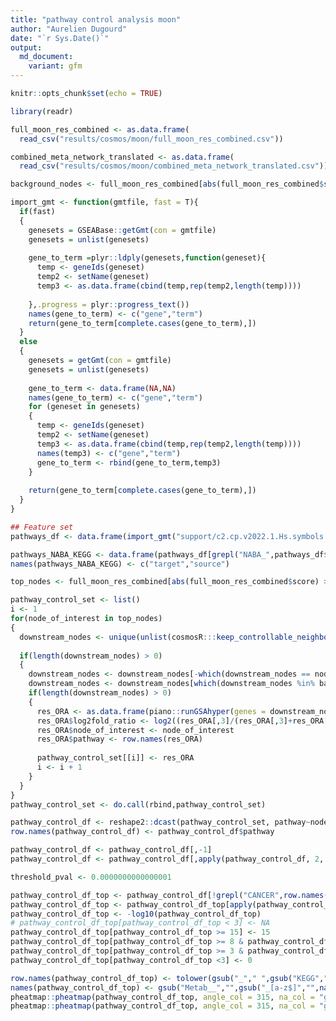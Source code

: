 ```yaml
---
title: "pathway control analysis moon"
author: "Aurelien Dugourd"
date: "`r Sys.Date()`"
output:
  md_document:
    variant: gfm
---
```


```r
knitr::opts_chunk$set(echo = TRUE)
```

```r
library(readr)

```

```r
full_moon_res_combined <- as.data.frame(
  read_csv("results/cosmos/moon/full_moon_res_combined.csv"))

combined_meta_network_translated <- as.data.frame(
  read_csv("results/cosmos/moon/combined_meta_network_translated.csv"))

background_nodes <- full_moon_res_combined[abs(full_moon_res_combined$score) > 1,"source"]
```

```r
import_gmt <- function(gmtfile, fast = T){
  if(fast)
  {
    genesets = GSEABase::getGmt(con = gmtfile)
    genesets = unlist(genesets)
    
    gene_to_term =plyr::ldply(genesets,function(geneset){
      temp <- geneIds(geneset)
      temp2 <- setName(geneset)
      temp3 <- as.data.frame(cbind(temp,rep(temp2,length(temp))))
      
    },.progress = plyr::progress_text())
    names(gene_to_term) <- c("gene","term")
    return(gene_to_term[complete.cases(gene_to_term),])
  }
  else
  {
    genesets = getGmt(con = gmtfile)
    genesets = unlist(genesets)
    
    gene_to_term <- data.frame(NA,NA)
    names(gene_to_term) <- c("gene","term")
    for (geneset in genesets)
    {
      temp <- geneIds(geneset)
      temp2 <- setName(geneset)
      temp3 <- as.data.frame(cbind(temp,rep(temp2,length(temp))))
      names(temp3) <- c("gene","term")
      gene_to_term <- rbind(gene_to_term,temp3)
    }
    
    return(gene_to_term[complete.cases(gene_to_term),])
  }
}

## Feature set
pathways_df <- data.frame(import_gmt("support/c2.cp.v2022.1.Hs.symbols.gmt"))

pathways_NABA_KEGG <- data.frame(pathways_df[grepl("NABA_",pathways_df$term) |  grepl("KEGG_",pathways_df$term),])
names(pathways_NABA_KEGG) <- c("target","source")
```

```r
top_nodes <- full_moon_res_combined[abs(full_moon_res_combined$score) > 2,"source"]

pathway_control_set <- list()
i <- 1
for(node_of_interest in top_nodes)
{
  downstream_nodes <- unique(unlist(cosmosR:::keep_controllable_neighbours(combined_meta_network_translated, n_steps = 2, input_nodes = node_of_interest)[,c(1,2)]))
  
  if(length(downstream_nodes) > 0)
  {
    downstream_nodes <- downstream_nodes[-which(downstream_nodes == node_of_interest)]
    downstream_nodes <- downstream_nodes[which(downstream_nodes %in% background_nodes)]
    if(length(downstream_nodes) > 0)
    {
      res_ORA <- as.data.frame(piano::runGSAhyper(genes = downstream_nodes, universe = background_nodes, gsc = piano::loadGSC(pathways_NABA_KEGG))$resTab)
      res_ORA$log2fold_ratio <- log2((res_ORA[,3]/(res_ORA[,3]+res_ORA[,4])) / (res_ORA[,5]/(res_ORA[,5]+res_ORA[,6])))
      res_ORA$node_of_interest <- node_of_interest
      res_ORA$pathway <- row.names(res_ORA)
  
      pathway_control_set[[i]] <- res_ORA 
      i <- i + 1
    }
  } 
}
pathway_control_set <- do.call(rbind,pathway_control_set)
```

```r
pathway_control_df <- reshape2::dcast(pathway_control_set, pathway~node_of_interest, value.var = "p-value")
row.names(pathway_control_df) <- pathway_control_df$pathway

pathway_control_df <- pathway_control_df[,-1]
pathway_control_df <- pathway_control_df[,apply(pathway_control_df, 2, function(x){min(x) < 0.1})]


```

```r
threshold_pval <- 0.0000000000000001

pathway_control_df_top <- pathway_control_df[!grepl("CANCER",row.names(pathway_control_df)),]
pathway_control_df_top <- pathway_control_df_top[apply(pathway_control_df_top, 1, function(x){min(x) < threshold_pval}),apply(pathway_control_df_top, 2, function(x){min(x) < threshold_pval})]
pathway_control_df_top <- -log10(pathway_control_df_top)
# pathway_control_df_top[pathway_control_df_top < 3] <- NA
pathway_control_df_top[pathway_control_df_top >= 15] <- 15
pathway_control_df_top[pathway_control_df_top >= 8 & pathway_control_df_top < 15] <- 8
pathway_control_df_top[pathway_control_df_top >= 3 & pathway_control_df_top < 8] <- 3
pathway_control_df_top[pathway_control_df_top <3] <- 0

row.names(pathway_control_df_top) <- tolower(gsub("_"," ",gsub("KEGG","",row.names(pathway_control_df_top))))
names(pathway_control_df_top) <- gsub("Metab__","",gsub("_[a-z$]","",names(pathway_control_df_top)))
pheatmap::pheatmap(pathway_control_df_top, angle_col = 315, na_col = "grey", cluster_rows = T, cluster_cols = T, display_numbers = F, number_color = "black", color = colorRampPalette(c("white","red"))(100), treeheight_row = 0, treeheight_col = 0)
pheatmap::pheatmap(pathway_control_df_top, angle_col = 315, na_col = "grey", cluster_rows = T, cluster_cols = T, display_numbers = F, number_color = "black", color = colorRampPalette(c("white","red"))(100), treeheight_row = 0, treeheight_col = 0, filename = "results/cosmos/moon/pathway_control_top.pdf", height = 3, width = 9)
```

```r

```

```r

```

```r

```
